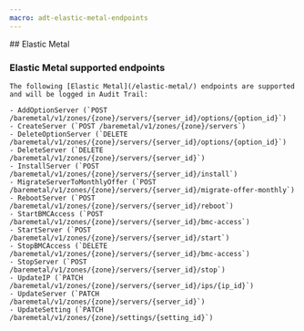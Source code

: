```yaml
---
macro: adt-elastic-metal-endpoints
---
```


<Accordion>
  ## Elastic Metal

  ### Elastic Metal supported endpoints 
    The following [Elastic Metal](/elastic-metal/) endpoints are supported and will be logged in Audit Trail:

    - AddOptionServer (`POST /baremetal/v1/zones/{zone}/servers/{server_id}/options/{option_id}`)
    - CreateServer (`POST /baremetal/v1/zones/{zone}/servers`)
    - DeleteOptionServer (`DELETE /baremetal/v1/zones/{zone}/servers/{server_id}/options/{option_id}`)
    - DeleteServer (`DELETE /baremetal/v1/zones/{zone}/servers/{server_id}`)
    - InstallServer (`POST /baremetal/v1/zones/{zone}/servers/{server_id}/install`)
    - MigrateServerToMonthlyOffer (`POST /baremetal/v1/zones/{zone}/servers/{server_id}/migrate-offer-monthly`)
    - RebootServer (`POST /baremetal/v1/zones/{zone}/servers/{server_id}/reboot`)
    - StartBMCAccess (`POST /baremetal/v1/zones/{zone}/servers/{server_id}/bmc-access`)
    - StartServer (`POST /baremetal/v1/zones/{zone}/servers/{server_id}/start`)
    - StopBMCAccess (`DELETE /baremetal/v1/zones/{zone}/servers/{server_id}/bmc-access`)
    - StopServer (`POST /baremetal/v1/zones/{zone}/servers/{server_id}/stop`)
    - UpdateIP (`PATCH /baremetal/v1/zones/{zone}/servers/{server_id}/ips/{ip_id}`)
    - UpdateServer (`PATCH /baremetal/v1/zones/{zone}/servers/{server_id}`)
    - UpdateSetting (`PATCH /baremetal/v1/zones/{zone}/settings/{setting_id}`)

</Accordion>